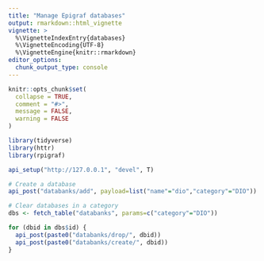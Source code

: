 ```yaml
---
title: "Manage Epigraf databases"
output: rmarkdown::html_vignette
vignette: >
  %\VignetteIndexEntry{databases}
  %\VignetteEncoding{UTF-8}
  %\VignetteEngine{knitr::rmarkdown}
editor_options: 
  chunk_output_type: console
---
```


```r
knitr::opts_chunk$set(
  collapse = TRUE,
  comment = "#>", 
  message = FALSE, 
  warning = FALSE
)

library(tidyverse)
library(httr)
library(rpigraf)

api_setup("http://127.0.0.1", "devel", T)

```



```r

# Create a database
api_post("databanks/add", payload=list("name"="dio","category"="DIO"))

# Clear databases in a category
dbs <- fetch_table("databanks", params=c("category"="DIO"))

for (dbid in dbs$id) {
  api_post(paste0("databanks/drop/", dbid))
  api_post(paste0("databanks/create/", dbid))
}


```
